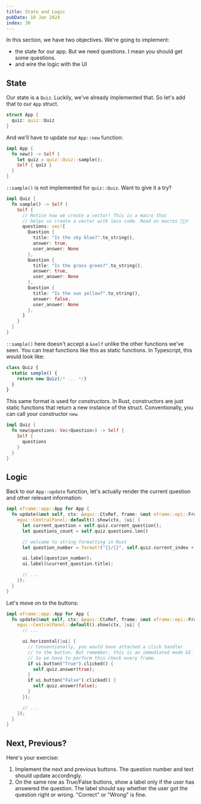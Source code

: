 ```yaml
---
title: State and Logic
pubDate: 10 Jan 2024
index: 30
---
```



In this section, we have two objectives. We're going to implement:

- the state for our app. But we need questions. I mean you should get some questions.
- and wire the logic with the UI

## State

Our state is a `Quiz`. Luckily, we've already implemented that. So let's add that to our `App` struct.

```rust
struct App {
  quiz: quiz::Quiz
}
```

And we'll have to update our `App::new` function:

```rust
impl App {
  fn new() -> Self {
    let quiz = quiz::Quiz::sample();
    Self { quiz }
  }
}
```

`::sample()` is not implemented for `quiz::Quiz`. Want to give it a try?

```rust
impl Quiz {
  fn sample() -> Self {
    Self {
      // Notice how we create a vector! This is a macro that
      // helps us create a vector with less code. Read on macros 🤷🏽‍♂️
      questions: vec![
        Question {
          title: "Is the sky blue?".to_string(),
          answer: true,
          user_answer: None
        },
        Question {
          title: "Is the grass green?".to_string(),
          answer: true,
          user_answer: None
        },
        Question {
          title: "Is the sun yellow?".to_string(),
          answer: false,
          user_answer: None
        },
      ]
    }
  }
}
```

`::sample()` here doesn't accept a `&self` unlike the other functions we've seen. You can treat functions like this as static functions. In Typescript, this would look like:

```ts
class Quiz {
  static sample() {
    return new Quiz(/* ... */)
  }
}
```

This same format is used for _constructors_. In Rust, constructors are just static functions that return a new instance of the struct. Conventionally, you can call your constructor `new`.

```rust
impl Quiz {
  fn new(questions: Vec<Question>) -> Self {
    Self {
      questions
    }
  }
}
```

## Logic

Back to our `App::update` function, let's actually render the current question and other relevant information:

```rust
impl eframe::app::App for App {
  fn update(&mut self, ctx: &egui::CtxRef, frame: &mut eframe::epi::Frame<'_>) {
    egui::CentralPanel::default().show(ctx, |ui| {
      let current_question = self.quiz.current_question();
      let questions_count = self.quiz.questions.len()

      // welcome to string formatting in Rust
      let question_number = format!("{}/{}", self.quiz.current_index + 1, questions_count)

      ui.label(question_number);
      ui.label(&current_question.title);

      // ...
    });
  }
}
```

Let's move on to the buttons:

```rust
impl eframe::app::App for App {
  fn update(&mut self, ctx: &egui::CtxRef, frame: &mut eframe::epi::Frame<'_>) {
    egui::CentralPanel::default().show(ctx, |ui| {
      // ...

      ui.horizontal(|ui| {
        // Conventionally, you would have attached a click handler
        // to the button. But remember, this is an immediated mode UI.
        // So we have to perform this check every frame.
        if ui.button("True").clicked() {
          self.quiz.answer(true);
        }
        if ui.button("False").clicked() {
          self.quiz.answer(false);
        }
      });

      // ...
    });
  }
}
```

## Next, Previous?

Here's your exercise:

1. Implement the next and previous buttons. The question number and text should update accordingly.
2. On the same row as True/False buttons, show a label only if the user has answered the question. The label should say whether the user got the question right or wrong. "Correct" or "Wrong" is fine.

